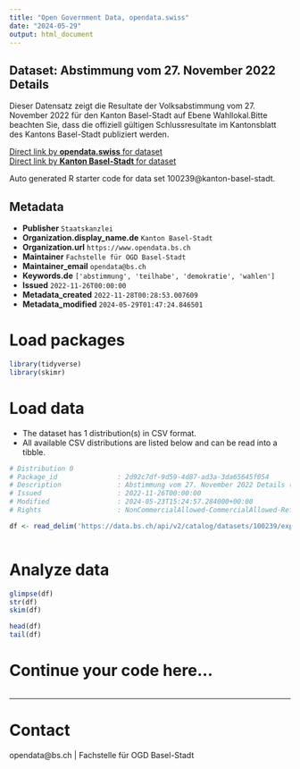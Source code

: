 ```yaml
---
title: "Open Government Data, opendata.swiss"
date: "2024-05-29"
output: html_document
---
```


## Dataset: Abstimmung vom 27. November 2022 Details

Dieser Datensatz zeigt die Resultate der Volksabstimmung vom 27. November 2022 für den Kanton Basel-Stadt auf Ebene Wahllokal.Bitte beachten Sie, dass die offiziell gültigen Schlussresultate im Kantonsblatt des Kantons Basel-Stadt publiziert werden. 

[Direct link by **opendata.swiss** for dataset](https://opendata.swiss/de/dataset/abstimmung-vom-27-november-2022-details)<br>
[Direct link by **Kanton Basel-Stadt** for dataset](https://data.bs.ch/explore/dataset/100239/)

Auto generated R starter code for data set 100239@kanton-basel-stadt.

## Metadata

- **Publisher** `Staatskanzlei`
- **Organization.display_name.de** `Kanton Basel-Stadt`
- **Organization.url** `https://www.opendata.bs.ch`
- **Maintainer** `Fachstelle für OGD Basel-Stadt`
- **Maintainer_email** `opendata@bs.ch`
- **Keywords.de** `['abstimmung', 'teilhabe', 'demokratie', 'wahlen']`
- **Issued** `2022-11-26T00:00:00`
- **Metadata_created** `2022-11-28T00:28:53.007609`
- **Metadata_modified** `2024-05-29T01:47:24.846501`


# Load packages

```r

library(tidyverse)
library(skimr)

```

# Load data

-   The dataset has 1 distribution(s) in CSV format.
-   All available CSV distributions are listed below and can be read into a tibble.

```r

# Distribution 0
# Package_id               : 2d92c7df-9d59-4d87-ad3a-3da65645f054
# Description              : Abstimmung vom 27. November 2022 Details (csv)
# Issued                   : 2022-11-26T00:00:00
# Modified                 : 2024-05-23T15:24:57.284000+00:00
# Rights                   : NonCommercialAllowed-CommercialAllowed-ReferenceRequired

df <- read_delim('https://data.bs.ch/api/v2/catalog/datasets/100239/exports/csv')



```

# Analyze data

```r

glimpse(df)
str(df)
skim(df)

head(df)
tail(df)

```

# Continue your code here...

```r

```

------------------------------------------------------------------------

# Contact

opendata@bs.ch | Fachstelle für OGD Basel-Stadt
